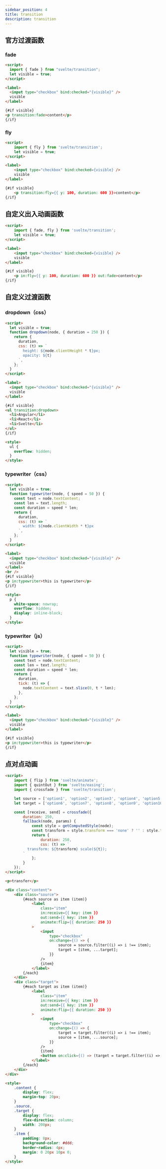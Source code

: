 ```yaml
---
sidebar_position: 4
title: transition
description: transition
---
```


## 官方过渡函数

### fade

```html
<script>
  import { fade } from "svelte/transition";
  let visible = true;
</script>

<label>
  <input type="checkbox" bind:checked="{visible}" />
  visible
</label>

{#if visible}
<p transition:fade>content</p>
{/if}
```

### fly

```html
<script>
	import { fly } from 'svelte/transition';
	let visible = true;
</script>

<label>
	<input type="checkbox" bind:checked={visible} />
	visible
</label>

{#if visible}
	<p transition:fly={{ y: 100, duration: 600 }}>content</p>
{/if}
```

## 自定义出入动画函数

```html
<script>
	import { fade, fly } from 'svelte/transition';
	let visible = true;
</script>

<label>
	<input type="checkbox" bind:checked={visible} />
	visible
</label>

{#if visible}
	<p in:fly={{ y: 100, duration: 600 }} out:fade>content</p>
{/if}
```

## 自定义过渡函数

### dropdown（css）

```html
<script>
  let visible = true;
  function dropdown(node, { duration = 250 }) {
    return {
      duration,
      css: (t) => `
        height: ${node.clientHeight * t}px;
        opacity: ${t}
      `,
    };
  }
</script>

<label>
  <input type="checkbox" bind:checked="{visible}" />
  visible
</label>

{#if visible}
<ul transition:dropdown>
  <li>Angular</li>
  <li>React</li>
  <li>Svelte</li>
</ul>
{/if}

<style>
  ul {
    overflow: hidden;
  }
</style>
```

### typewriter（css）

```html
<script>
  let visible = true;
  function typewriter(node, { speed = 50 }) {
    const text = node.textContent;
    const len = text.length;
    const duration = speed * len;
    return {
      duration,
      css: (t) => `
        width: ${node.clientWidth * t}px
      `,
    };
  }
</script>

<label>
  <input type="checkbox" bind:checked="{visible}" />
  visible
</label>
<br />
{#if visible}
<p in:typewriter>this is typewriter</p>
{/if}

<style>
  p {
    white-space: nowrap;
    overflow: hidden;
    display: inline-block;
  }
</style>
```

### typewriter（js）

```html
<script>
  let visible = true;
  function typewriter(node, { speed = 50 }) {
    const text = node.textContent;
    const len = text.length;
    const duration = speed * len;
    return {
      duration,
      tick: (t) => {
        node.textContent = text.slice(0, t * len);
      },
    };
  }
</script>

<label>
  <input type="checkbox" bind:checked="{visible}" />
  visible
</label>

{#if visible}
<p in:typewriter>this is typewriter</p>
{/if}
```

## 点对点动画

```html
<script>
	import { flip } from 'svelte/animate';
	import { quintOut } from 'svelte/easing';
	import { crossfade } from 'svelte/transition';

	let source = ['option1', 'option2', 'option3', 'option4', 'option5'];
	let target = ['option6', 'option7', 'option8', 'option9', 'option10'];

	const [receive, send] = crossfade({
		duration: 250,
		fallback(node, params) {
			const style = getComputedStyle(node);
			const transform = style.transform === 'none' ? '' : style.transform;
			return {
				duration: 250,
				css: (t) => `
          transform: ${transform} scale(${t});
        `
			};
		}
	});
</script>

<p>transfer</p>

<div class="content">
	<div class="source">
		{#each source as item (item)}
			<label
				class="item"
				in:receive={{ key: item }}
				out:send={{ key: item }}
				animate:flip={{ duration: 250 }}
			>
				<input
					type="checkbox"
					on:change={() => {
						source = source.filter((i) => i !== item);
						target = [item, ...target];
					}}
				/>
				{item}
			</label>
		{/each}
	</div>
	<div class="target">
		{#each target as item (item)}
			<label
				class="item"
				in:receive={{ key: item }}
				out:send={{ key: item }}
				animate:flip={{ duration: 250 }}
			>
				<input
					type="checkbox"
					on:change={() => {
						target = target.filter((i) => i !== item);
						source = [item, ...source];
					}}
				/>
				{item}
				<button on:click={() => (target = target.filter((i) => i !== item))}>delete</button>
			</label>
		{/each}
	</div>
</div>

<style>
	.content {
		display: flex;
		margin-top: 20px;
	}
	.source,
	.target {
		display: flex;
		flex-direction: column;
		width: 200px;
	}
	.item {
		padding: 8px;
		background-color: #ddd;
		border-radius: 4px;
		margin: 0 20px 10px 0;
	}
</style>

```
